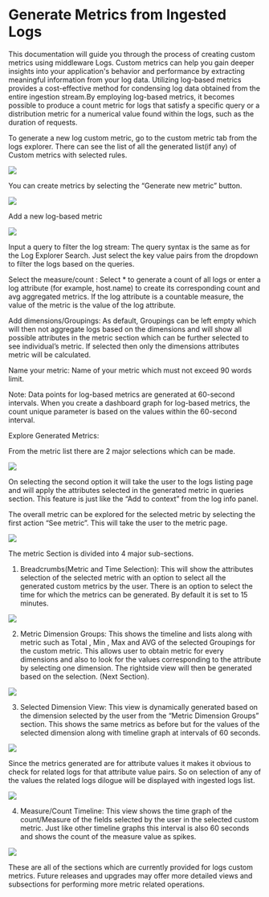 
Generate Metrics from Ingested Logs
=============================


This documentation will guide you through the process of creating custom metrics using middleware Logs. Custom metrics can help you gain deeper insights into your application's behavior and performance by extracting meaningful information from your log data. Utilizing log-based metrics provides a cost-effective method for condensing log data obtained from the entire ingestion stream.By employing log-based metrics, it becomes possible to produce a count metric for logs that satisfy a specific query or a distribution metric for a numerical value found within the logs, such as the duration of requests.

To generate a new log custom metric, go to the custom metric tab from the logs explorer. There can see the list of all the generated list(if any) of Custom metrics with selected rules.

<img src="/images/log-monitoring/l18.png" />

You can create metrics by selecting the “Generate new metric” button.

<img src="/images/log-monitoring/l19.png" />


Add a new log-based metric

<img src="/images/log-monitoring/l20.png" />


Input a query to filter the log stream: The query syntax is the same as for the Log Explorer Search. Just select the key value pairs from the dropdown to filter the logs based on the queries.

Select the measure/count : Select * to generate a count of all logs or enter a log attribute (for example, host.name) to create its corresponding count and avg aggregated metrics. If the log attribute  is a countable measure, the value of the metric is the value of the log attribute.

Add dimensions/Groupings: As default, Groupings can be left empty which will then not aggregate logs based on the dimensions and will show all possible attributes in the metric section which can be further selected to see individual’s metric. If selected then only the dimensions attributes metric will be calculated.

Name your metric: Name of your metric which must not exceed 90 words limit.

Note: Data points for log-based metrics are generated at 60-second intervals. When you create a dashboard graph for log-based metrics, the count unique parameter is based on the values within the 60-second interval.

Explore Generated Metrics:

From the metric list there are 2 major selections which can be made.

<img src="/images/log-monitoring/l21.png" />


On selecting the second option it will take the user to the logs listing page and will apply the attributes selected in the generated metric in queries section. This feature is just like the “Add to context” from the log info panel.

The overall metric can be explored for the selected metric by selecting the first action “See metric”. This will take the user to the metric page.

<img src="/images/log-monitoring/l22.png" />


The metric Section is divided into 4 major sub-sections.

1.  Breadcrumbs(Metric and Time Selection): This will show the attributes selection of the selected metric with an option to select all the generated custom metrics by the user. There is an option to select the time for which the metrics can be generated. By default it is set to 15 minutes.

<img src="/images/log-monitoring/l23.png" />

2.  Metric Dimension Groups: This shows the timeline and lists along with metric such as Total , Min , Max and AVG of the selected Groupings for the custom metric. This allows user to obtain metric for every dimensions and also to look for the values corresponding to the attribute by selecting one dimension. The rightside view will then be generated based on the selection. (Next Section).

<img src="/images/log-monitoring/l24.png" />

3.  Selected Dimension View: This view is dynamically generated based on the dimension selected by the user from the “Metric Dimension Groups” section. This shows the same metrics as before but for the values of the selected dimension along with timeline graph at intervals of 60 seconds.

<img src="/images/log-monitoring/l25.png" />


Since the metrics generated are for attribute values it makes it obvious to check for related logs for that attribute value pairs. So on selection of any of the values the related logs dilogue will be displayed with ingested logs list.

<img src="/images/log-monitoring/l26.png" />

4.  Measure/Count Timeline:  This view shows the time graph of the count/Measure of the fields selected by the user in the selected custom metric.  Just like other timeline graphs this interval is also 60 seconds and shows the count of the measure value as spikes.

<img src="/images/log-monitoring/l27.png" />

These are all of the sections which are currently provided for logs custom metrics. Future releases and upgrades may offer more detailed views and subsections for performing more metric related operations.


